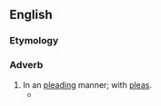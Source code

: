 ==English==

===Etymology===
{{suffix|en|pleading|ly}}

===Adverb===
{{en-adv}}

# In an [[pleading]] manner; with [[pleas]].
#* {{quote-book|author=Agatha Christie|authorlink=Agatha Christie|title=Murder on the Orient Express|location=London|publisher=HarperCollins|year=1934|year_published= 2017|chapter=15|page=194|passage=She looked from one to another '''pleadingly'''.}}